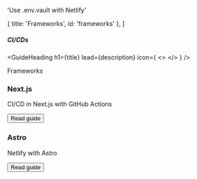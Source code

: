 

  'Use .env.vault with Netlify'

  { title: 'Frameworks', id: 'frameworks' },
]

##### CI/CDs
<GuideHeading
  h1={title}
  lead={description}
  icon={
    <>
      <NetlifyIcon className="h-9 w-9 text-[#00C7B7]"/>
    </>
  } />

<div className="my-16 xl:max-w-none">
  <Heading level={2} id="frameworks">
    Frameworks
  </Heading>
  <div className="not-prose mt-4 grid grid-cols-1 gap-x-6 gap-y-10 border-t border-zinc-900/5 pt-10 dark:border-white/5 sm:grid-cols-2 xl:max-w-none xl:grid-cols-3">
    <div key="nextjs" className="flex flex-row-reverse gap-6">
      <div className="flex-auto">
        <h3 className="text-sm font-semibold text-zinc-900 dark:text-white">
          Next.js
        </h3>
        <p className="mt-1 text-sm text-zinc-600 dark:text-zinc-400">CI/CD in Next.js with GitHub Actions</p>
        <p className="mt-4"><Button href="/docs/frameworks/nextjs/netlify" variant="text" arrow="right">Read guide</Button></p>
      </div>
      <NextIcon className="h-9 w-9 text-[#000000] dark:invert"/>
    </div>
    <div key="astro" className="flex flex-row-reverse gap-6">
      <div className="flex-auto">
        <h3 className="text-sm font-semibold text-zinc-900 dark:text-white">
          Astro
        </h3>
        <p className="mt-1 text-sm text-zinc-600 dark:text-zinc-400">Netlify with Astro</p>
        <p className="mt-4"><Button href="/docs/integrations/netlify/astro" variant="text" arrow="right">Read guide</Button></p>
      </div>
      <AstroIcon className="h-9 w-9 text-[#FF5D01]"/>
    </div>
  </div>
</div>

